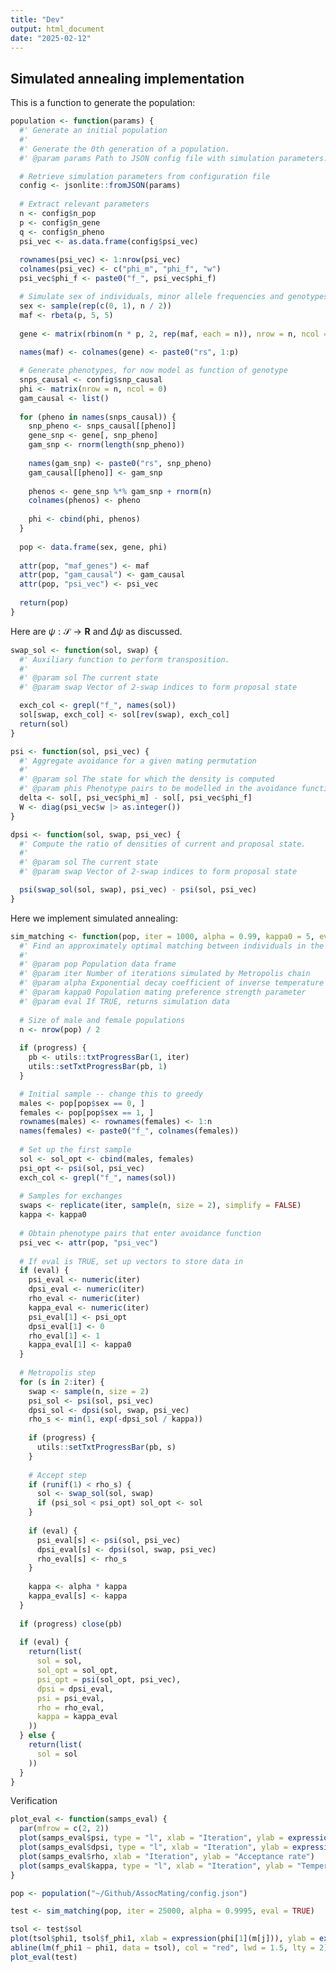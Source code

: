 ```yaml
---
title: "Dev"
output: html_document
date: "2025-02-12"
---
```


## Simulated annealing implementation

This is a function to generate the population:

```r
population <- function(params) {
  #' Generate an initial population
  #'
  #' Generate the 0th generation of a population.
  #' @param params Path to JSON config file with simulation parameters.

  # Retrieve simulation parameters from configuration file
  config <- jsonlite::fromJSON(params)
 
  # Extract relevant parameters 
  n <- config$n_pop
  p <- config$n_gene
  q <- config$n_pheno
  psi_vec <- as.data.frame(config$psi_vec)
  
  rownames(psi_vec) <- 1:nrow(psi_vec)
  colnames(psi_vec) <- c("phi_m", "phi_f", "w")
  psi_vec$phi_f <- paste0("f_", psi_vec$phi_f)

  # Simulate sex of individuals, minor allele frequencies and genotypes
  sex <- sample(rep(c(0, 1), n / 2))
  maf <- rbeta(p, 5, 5)
  
  gene <- matrix(rbinom(n * p, 2, rep(maf, each = n)), nrow = n, ncol = p)
  
  names(maf) <- colnames(gene) <- paste0("rs", 1:p)

  # Generate phenotypes, for now model as function of genotype
  snps_causal <- config$snp_causal
  phi <- matrix(nrow = n, ncol = 0)
  gam_causal <- list()
  
  for (pheno in names(snps_causal)) {
    snp_pheno <- snps_causal[[pheno]]
    gene_snp <- gene[, snp_pheno]
    gam_snp <- rnorm(length(snp_pheno))
    
    names(gam_snp) <- paste0("rs", snp_pheno)
    gam_causal[[pheno]] <- gam_snp
    
    phenos <- gene_snp %*% gam_snp + rnorm(n)
    colnames(phenos) <- pheno
    
    phi <- cbind(phi, phenos)
  }
  
  pop <- data.frame(sex, gene, phi)
  
  attr(pop, "maf_genes") <- maf
  attr(pop, "gam_causal") <- gam_causal
  attr(pop, "psi_vec") <- psi_vec
  
  return(pop)
}
```

Here are $\psi: \mathcal S \to \mathbf R$ and $\Delta \psi$ as discussed.

```r
swap_sol <- function(sol, swap) {
  #' Auxiliary function to perform transposition.
  #'
  #' @param sol The current state
  #' @param swap Vector of 2-swap indices to form proposal state

  exch_col <- grepl("f_", names(sol))
  sol[swap, exch_col] <- sol[rev(swap), exch_col]
  return(sol)
}

psi <- function(sol, psi_vec) {
  #' Aggregate avoidance for a given mating permutation
  #'
  #' @param sol The state for which the density is computed
  #' @param phis Phenotype pairs to be modelled in the avoidance function
  delta <- sol[, psi_vec$phi_m] - sol[, psi_vec$phi_f]
  W <- diag(psi_vec$w |> as.integer())
}

dpsi <- function(sol, swap, psi_vec) {
  #' Compute the ratio of densities of current and proposal state.
  #'
  #' @param sol The current state
  #' @param swap Vector of 2-swap indices to form proposal state

  psi(swap_sol(sol, swap), psi_vec) - psi(sol, psi_vec)
}
```

Here we implement simulated annealing:

```r
sim_matching <- function(pop, iter = 1000, alpha = 0.99, kappa0 = 5, eval = FALSE, progress = FALSE) {
  #' Find an approximately optimal matching between individuals in the population
  #'
  #' @param pop Population data frame
  #' @param iter Number of iterations simulated by Metropolis chain
  #' @param alpha Exponential decay coefficient of inverse temperature
  #' @param kappa0 Population mating preference strength parameter
  #' @param eval If TRUE, returns simulation data
  
  # Size of male and female populations
  n <- nrow(pop) / 2
  
  if (progress) {
    pb <- utils::txtProgressBar(1, iter)
    utils::setTxtProgressBar(pb, 1)
  }

  # Initial sample -- change this to greedy
  males <- pop[pop$sex == 0, ]
  females <- pop[pop$sex == 1, ]
  rownames(males) <- rownames(females) <- 1:n
  names(females) <- paste0("f_", colnames(females))
  
  # Set up the first sample
  sol <- sol_opt <- cbind(males, females)
  psi_opt <- psi(sol, psi_vec)
  exch_col <- grepl("f_", names(sol))
  
  # Samples for exchanges
  swaps <- replicate(iter, sample(n, size = 2), simplify = FALSE)
  kappa <- kappa0
  
  # Obtain phenotype pairs that enter avoidance function
  psi_vec <- attr(pop, "psi_vec")
  
  # If eval is TRUE, set up vectors to store data in
  if (eval) {
    psi_eval <- numeric(iter)
    dpsi_eval <- numeric(iter)
    rho_eval <- numeric(iter)
    kappa_eval <- numeric(iter)
    psi_eval[1] <- psi_opt
    dpsi_eval[1] <- 0
    rho_eval[1] <- 1
    kappa_eval[1] <- kappa0
  }
  
  # Metropolis step
  for (s in 2:iter) {
    swap <- sample(n, size = 2)
    psi_sol <- psi(sol, psi_vec)
    dpsi_sol <- dpsi(sol, swap, psi_vec)
    rho_s <- min(1, exp(-dpsi_sol / kappa))
    
    if (progress) {
      utils::setTxtProgressBar(pb, s)
    }
    
    # Accept step
    if (runif(1) < rho_s) {
      sol <- swap_sol(sol, swap)
      if (psi_sol < psi_opt) sol_opt <- sol
    }
    
    if (eval) {
      psi_eval[s] <- psi(sol, psi_vec)
      dpsi_eval[s] <- dpsi(sol, swap, psi_vec)
      rho_eval[s] <- rho_s
    }
    
    kappa <- alpha * kappa
    kappa_eval[s] <- kappa
  }
  
  if (progress) close(pb)
    
  if (eval) {
    return(list(
      sol = sol,
      sol_opt = sol_opt,
      psi_opt = psi(sol_opt, psi_vec),
      dpsi = dpsi_eval,
      psi = psi_eval,
      rho = rho_eval,
      kappa = kappa_eval
    ))
  } else {
    return(list(
      sol = sol
    ))
  }
}
```

Verification

```r
plot_eval <- function(samps_eval) {
  par(mfrow = c(2, 2))
  plot(samps_eval$psi, type = "l", xlab = "Iteration", ylab = expression(psi))
  plot(samps_eval$dpsi, type = "l", xlab = "Iteration", ylab = expression(Delta * psi))
  plot(samps_eval$rho, xlab = "Iteration", ylab = "Acceptance rate")
  plot(samps_eval$kappa, type = "l", xlab = "Iteration", ylab = "Temperature")
}
```

```r
pop <- population("~/Github/AssocMating/config.json")

test <- sim_matching(pop, iter = 25000, alpha = 0.9995, eval = TRUE)

tsol <- test$sol
plot(tsol$phi1, tsol$f_phi1, xlab = expression(phi[1](m[j])), ylab = expression(phi[1](f[alpha(j)])))
abline(lm(f_phi1 ~ phi1, data = tsol), col = "red", lwd = 1.5, lty = 2)
plot_eval(test)
```
